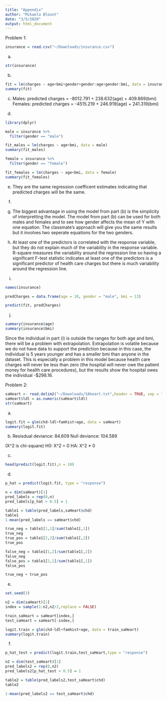 ```yaml
---
title: "Appendix"
author: "Mikaela Blount"
date: "3/5/2020"
output: html_document
---
```


Problem 1:
```r
insurance = read.csv("~/Downloads/insurance.csv")
```

a)
```r
str(insurance)
```

b)
```r
fit = lm(charges ~ age+bmi+gender+gender:age+gender:bmi, data = insurance)
summary(fit)
```

c)
Males: predicted charges = -8012.791 + 238.632(age) + 409.869(bmi)
Females: predicted charges = -4515.219 + 246.919(age) + 241.319(bmi)

d)
```r
library(dplyr)

male = insurance %>%
  filter(gender == "male")

fit_males = lm(charges ~ age+bmi, data = male)
summary(fit_males)

female = insurance %>%
  filter(gender == "female")

fit_females = lm(charges ~ age+bmi, data = female)
summary(fit_females)

```

e)
They are the same regression coefficent estimates indicating that predicted charges will be the same.

f)


g)
The biggest advantage in using the model from part (b) is the simplicity of interpretting the model. The model from part (b) can be used for both males and females and to see how gender affects the mean of Y with one equation. The classmate's approach will give you the same results but it involves two seperate equations for the two genders.

h) 
At least one of the predictors is correlated with the response variable, but they do not explain much of the variability in the response variable. R-square measures the variability around the regression line so having a significant F-test statistic indicates at least one of the predictors is a significant predictor of health care charges but there is much variability around the regression line.

i)
```r
names(insurance)

predCharges = data.frame(age = 10, gender = "male", bmi = 13)

predict(fit, predCharges)
```

j)
```r
summary(insurance$age)
summary(insurance$bmi)
```

Since the individual in part (i) is outside the ranges for both age and bmi, there will be a problem with extrapolation. Extrapolation is volatile because we do not have data to support the prediction because in this case, the individual is 5 years younger and has a smaller bmi than anyone in the dataset. This is especially a problem in this model because health care charges will never be less than zero (the hospital will never owe the patient money for health care procedures), but the results show the hospital owes the individual -$298.16.   


Problem 2:
```r
saHeart <- read.delim2("~/Downloads/SAheart.txt",header = TRUE, sep = ",")
saHeart$ldl = as.numeric(saHeart$ldl)
str(saHeart)
```


a)
```r
logit.fit = glm(chd~ldl+famhist+age, data = saHeart)
summary(logit.fit)
```

b)
Resisdual deviance: 84.609
Null deviance: 104.589

(X^2 is chi-square)
H0: X^2 = 0
HA: X^2 ≠ 0




c)
```r
head(predict(logit.fit),n = 10)
```

d)
```r
p_hat = predict(logit.fit, type = "response")

n = dim(saHeart)[1]
pred_labels = rep(0,n)
pred_labels[p_hat > 0.5] = 1

table1 = table(pred_labels,saHeart$chd) 
table1
1-mean(pred_labels == saHeart$chd)

true_neg = table1[1,1]/sum(table1[,1])
true_neg
true_pos = table1[2,2]/sum(table1[,2])
true_pos

false_neg = table1[1,2]/sum(table1[,2])
false_neg
false_pos = table1[2,1]/sum(table1[,1])
false_pos

true_neg + true_pos
```

e)
```r
set.seed(3)

n2 = dim(saHeart)[1]
index = sample(1:n2,n2/2,replace = FALSE)

train_saHeart = saHeart[index,]
test_saHeart = saHeart[-index,]

logit.train = glm(chd~ldl+famhist+age, data = train_saHeart)
summary(logit.train)
```


f)
```r
p_hat_test = predict(logit.train,test_saHeart,type = "response")

n2 = dim(test_saHeart)[1]
pred_labels2 = rep(0,n2)
pred_labels2[p_hat_test > 0.5] = 1

table2 = table(pred_labels2,test_saHeart$chd) 
table2

1-mean(pred_labels2 == test_saHeart$chd)
```
























